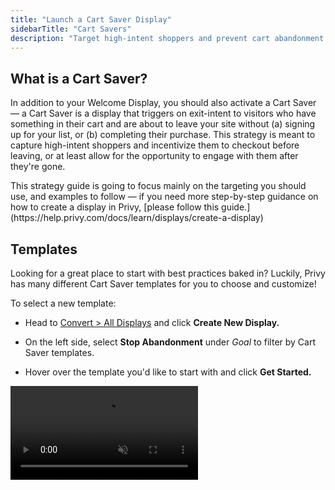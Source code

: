 ```yaml
---
title: "Launch a Cart Saver Display"
sidebarTitle: "Cart Savers"
description: "Target high-intent shoppers and prevent cart abandonment with this easy strategy."
---
```


## What is a Cart Saver?

In addition to your Welcome Display, you should also activate a Cart Saver — a Cart Saver is a display that triggers on exit-intent to visitors who have something in their cart and are about to leave your site without (a) signing up for your list, or (b) completing their purchase. This strategy is meant to capture high-intent shoppers and incentivize them to checkout before leaving, or at least allow for the opportunity to engage with them after they're gone.

<Note>
  This strategy guide is going to focus mainly on the targeting you should use, and examples to follow — if you need more step-by-step guidance on how to create a display in Privy, [please follow this guide.](https://help.privy.com/docs/learn/displays/create-a-display)
</Note>

## Templates

Looking for a great place to start with best practices baked in? Luckily, Privy has many different Cart Saver templates for you to choose and customize!

To select a new template:

* Head to [Convert > All Displays](https://dashboard.privy.com/displays) and click **Create New Display.**

* On the left side, select **Stop Abandonment** under *Goal* to filter by Cart Saver templates.

* Hover over the template you'd like to start with and click **Get Started.**

<video autoPlay muted loop playsInline className="cart-saver-template" src="/images/strategy-guides/cart-saver-create.mp4" />

## Settings

The most crucial part of setting up a Cart Saver is setting up the right trigger settings + audience targeting to ensure that you're showing it to the right people at the right time.

<Note>
  If you're starting from one of Privy's Cart Saver templates, the following settings might already be in place to save you time.
</Note>

### Exit-Intent

To make sure your display only triggers on Exit-Intent:

* Navigate to your display's *Settings* at the top of your editor.

* Click on the *Triggers & Visibility* card and select **Show on exit intent**.

* Keep the **Limit display appearance** setting selected and at 1 day. *This will ensure that this display will not appear for someone more than once in 24 hours.*

<video autoPlay muted loop playsInline className="cart-saver-settings" src="/images/strategy-guides/cart-saver-exit-intent.mp4" />

**Save** your changes.

### Audience Targeting

To limit your display to appear only to people with something in their cart + have not already signed up:

* In your display's *Settings,* click on the *Audience Targeting* card.

* Add a targeting condition for **Display signed up** + **is not** + **Any Display.**

* Add a targeting condition for **Cart value** + **is greater than** + **1**.

<img height="200" src="/images/strategy-guides/cart-saver-targeting.png" />

Add any other desired targeting conditions, and **Save**.

### Coupon

If you're offering an incentive, be sure to attach the coupon:

* In your display's *Settings,* click on the *Coupon* card.

* Select the desired coupon from the dropdown menu and **Save.**

## Best Practices

With the right trigger and targeting settings, your display will be sure to show to the right audience — now it's time to make sure you have the right message showing! Remember, there's two things we know about this audience: they're interested in product(s), and they're not on your list. Use these to tailor your display's content.

**A good Cart Saver:**

<Icon icon="eyes" /> Grabs attention with a playful header.

<Icon icon="percent" /> Puts your incentive front & center.

<Icon icon="cart-shopping-fast" /> Makes it simple to get the offer + checkout ASAP.

### Examples

Check out these Cart Saver examples below! Each one is customized to match the brand and has the following best practices in place:

1. An attention-grabbing header such as "Leaving already?" to acknowledge the action the visitor is about to take.&#x20;

2. Short and sweet copy that draws attention to their offer, and the use of "Reveal my code" on their call-to-action to motivate their shopper.&#x20;

3. Collecting email only to eliminate any potential boundaries preventing your shopper from getting on your list.

<img height="200" src="/images/strategy-guides/cart-saver-examples.png" />

A Cart Saver is a quintessential list growth play — stay one step ahead of cart abandonment and activate yours today!
